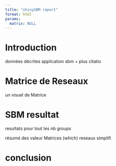 ```yaml
---
title: "shinySBM report"
format: html
params:
  matrix: NULL
---
```


# Introduction

données décrites
application sbm + plus citatio

# Matrice de Reseaux

un visuel de Matrice

# SBM resultat

resultats pour tout les nb groups

résumé des valeur
Matrices (which)
reseaux simplifi

# conclusion
